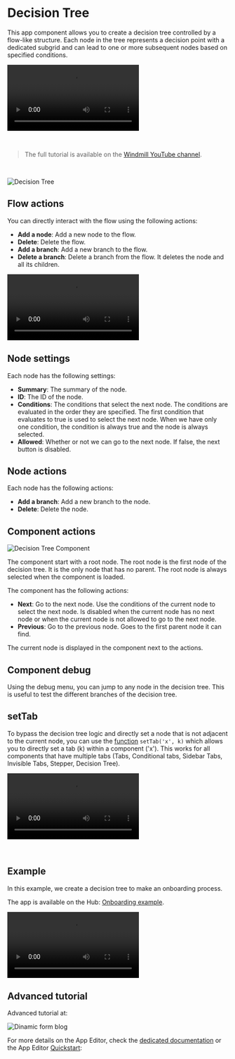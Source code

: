 
# Decision Tree

This app component allows you to create a decision tree controlled by a flow-like structure. Each node in the tree represents a decision point with a dedicated subgrid and can lead to one or more subsequent nodes based on specified conditions.

<video
	className="border-2 rounded-lg object-cover w-full h-full dark:border-gray-800"
	controls
	src="/videos/decision_tree_demo.mp4"
/>

<br />

> The full tutorial is available on the [Windmill YouTube channel]( https://www.youtube.com/watch?v=MTGZTO1AduM).

<br/>

![Decision Tree](../../assets/apps/4_app_component_library/decision-tree.png.webp)

## Flow actions

You can directly interact with the flow using the following actions:

- **Add a node**: Add a new node to the flow.
- **Delete**: Delete the flow.
- **Add a branch**: Add a new branch to the flow.
- **Delete a branch**: Delete a branch from the flow. It deletes the node and all its children.

<video
	className="border-2 rounded-lg object-cover w-full h-full dark:border-gray-800"
	controls
	src="/videos/dt-interactions.mp4"
/>

## Node settings

Each node has the following settings:

- **Summary**: The summary of the node.
- **ID**: The ID of the node.
- **Conditions**: The conditions that select the next node. The conditions are evaluated in the order they are specified. The first condition that evaluates to true is used to select the next node. When we have only one condition, the condition is always true and the node is always selected.
- **Allowed**: Whether or not we can go to the next node. If false, the next button is disabled.

## Node actions

Each node has the following actions:

- **Add a branch**: Add a new branch to the node.
- **Delete**: Delete the node.

## Component actions

![Decision Tree Component](../../assets/apps/4_app_component_library/decision-tree-component.png.webp)

The component start with a root node. The root node is the first node of the decision tree. It is the only node that has no parent. The root node is always selected when the component is loaded.

The component has the following actions:

- **Next**: Go to the next node. Use the conditions of the current node to select the next node. Is disabled when the current node has no next node or when the current node is not allowed to go to the next node.
- **Previous**: Go to the previous node. Goes to the first parent node it can find.

The current node is displayed in the component next to the actions.

## Component debug

Using the debug menu, you can jump to any node in the decision tree. This is useful to test the different branches of the decision tree.

## setTab

To bypass the decision tree logic and directly set a node that is not adjacent to the current node, you can use the [function](../3_app-runnable-panel.mdx#frontend-scripts-helpers) `setTab('x', k)`
which allows you to directly set a tab (k) within a component ('x').
This works for all components that have multiple tabs (Tabs, Conditional tabs, Sidebar Tabs, Invisible Tabs, Stepper, Decision Tree).

<video
	className="border-2 rounded-lg object-cover w-full h-full dark:border-gray-800"
	controls
	src="/videos/setTab_decsion_tree.mp4"
/>

<br />

## Example

In this example, we create a decision tree to make an onboarding process.

The app is available on the Hub:
[Onboarding example](https://hub.windmill.dev/apps/20/decision-tree---on-boarding-example).

<div className="grid grid-cols-1 md:grid-cols-2 w-full mb-4">
<video
	className="border-2 rounded-lg object-cover w-full h-full dark:border-gray-800"
	controls
	src="/videos/dt-onsite.mp4"
/>

<video
	className="border-2 rounded-lg object-cover w-full h-full dark:border-gray-800"
	controls
	src="/videos/dt-remote.mp4"
/>
</div>

## Advanced tutorial

Advanced tutorial at:

<div className="grid grid-cols-2 gap-6 mb-4">
	<DocCard
		title="Blog - Create a Dynamic Form Empowered by Code"
		description="Create your own TypeForm-like dynamic form and embed scripts & flows"
		href="/blog/dynamic-form"
	/>
</div>

![Dinamic form blog](../../../blog/2023-12-28-dynamic-form/dynamic_form.png)

For more details on the App Editor, check the [dedicated documentation](../0_app_editor/index.mdx) or the App Editor [Quickstart](../../getting_started/7_apps_quickstart/index.mdx):

<div className="grid grid-cols-2 gap-6 mb-4">
	<DocCard
		color="orange"
		title="App Editor Documentation"
		description="The app editor is a low-code builder to create custom User Interfaces with a mix of drag-and-drop and code."
		href="/docs/apps/app_editor"
	/>
	<DocCard
		color="orange"
		title="Apps Quickstart"
		description="Learn how to build your first app in a matter of minutes."
		href="/docs/getting_started/apps_quickstart"
	/>
</div>
